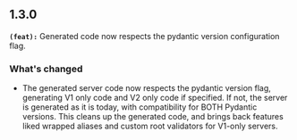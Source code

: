 ## 1.3.0
**`(feat):`** Generated code now respects the pydantic version configuration flag.

### What's changed
- The generated server code now respects the pydantic version flag, generating V1 only code and V2 only code if specified. If not, the server is generated as it is today, with compatibility for BOTH Pydantic versions. This cleans up the generated code, and brings back features liked wrapped aliases and custom root validators for V1-only servers.

